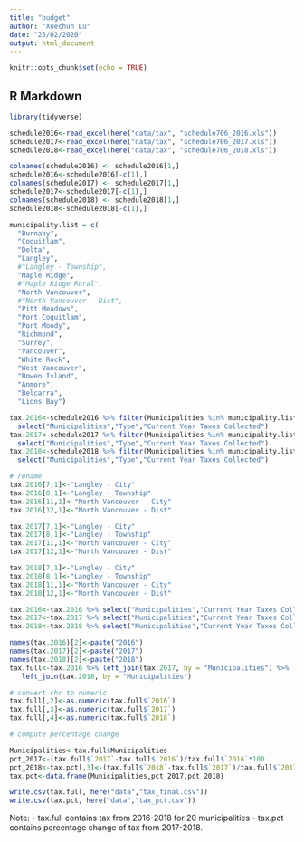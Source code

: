 ```yaml
---
title: "budget"
author: "Xuechun Lu"
date: "25/02/2020"
output: html_document
---
```


```r
knitr::opts_chunk$set(echo = TRUE)
```

## R Markdown

```r
library(tidyverse)
```

```r
schedule2016<-read_excel(here("data/tax", "schedule706_2016.xls"))
schedule2017<-read_excel(here("data/tax", "schedule706_2017.xls"))
schedule2018<-read_excel(here("data/tax", "schedule706_2018.xls"))

colnames(schedule2016) <- schedule2016[1,]
schedule2016<-schedule2016[-c(1),]
colnames(schedule2017) <- schedule2017[1,]
schedule2017<-schedule2017[-c(1),]
colnames(schedule2018) <- schedule2018[1,]
schedule2018<-schedule2018[-c(1),]

municipality.list = c(
  "Burnaby", 
  "Coquitlam", 
  "Delta", 
  "Langley", 
  #"Langley - Township",
  "Maple Ridge",
  #"Maple Ridge Rural", 
  "North Vancouver",
  #"North Vancouver - Dist",
  "Pitt Meadows", 
  "Port Coquitlam", 
  "Port Moody", 
  "Richmond", 
  "Surrey", 
  "Vancouver", 
  "White Rock", 
  "West Vancouver", 
  "Bowen Island", 
  "Anmore", 
  "Belcarra",
  "Lions Bay")

tax.2016<-schedule2016 %>% filter(Municipalities %in% municipality.list) %>% 
  select("Municipalities","Type","Current Year Taxes Collected")
tax.2017<-schedule2017 %>% filter(Municipalities %in% municipality.list) %>% 
  select("Municipalities","Type","Current Year Taxes Collected")
tax.2018<-schedule2018 %>% filter(Municipalities %in% municipality.list) %>% 
  select("Municipalities","Type","Current Year Taxes Collected")

# rename
tax.2016[7,1]<-"Langley - City"
tax.2016[8,1]<-"Langley - Township"
tax.2016[11,1]<-"North Vancouver - City"
tax.2016[12,1]<-"North Vancouver - Dist"

tax.2017[7,1]<-"Langley - City"
tax.2017[8,1]<-"Langley - Township"
tax.2017[11,1]<-"North Vancouver - City"
tax.2017[12,1]<-"North Vancouver - Dist"

tax.2018[7,1]<-"Langley - City"
tax.2018[8,1]<-"Langley - Township"
tax.2018[11,1]<-"North Vancouver - City"
tax.2018[12,1]<-"North Vancouver - Dist"

tax.2016<-tax.2016 %>% select("Municipalities","Current Year Taxes Collected")
tax.2017<-tax.2017 %>% select("Municipalities","Current Year Taxes Collected")
tax.2018<-tax.2018 %>% select("Municipalities","Current Year Taxes Collected")

names(tax.2016)[2]<-paste("2016")
names(tax.2017)[2]<-paste("2017")
names(tax.2018)[2]<-paste("2018")
tax.full<-tax.2016 %>% left_join(tax.2017, by = "Municipalities") %>% 
   left_join(tax.2018, by = "Municipalities")

# convert chr to numeric
tax.full[,2]<-as.numeric(tax.full$`2016`)
tax.full[,3]<-as.numeric(tax.full$`2017`)
tax.full[,4]<-as.numeric(tax.full$`2018`)

# compute percentage change

Municipalities<-tax.full$Municipalities
pct_2017<-(tax.full$`2017`-tax.full$`2016`)/tax.full$`2016`*100
pct_2018<-tax.pct[,3]<-(tax.full$`2018`-tax.full$`2017`)/tax.full$`2017`*100
tax.pct<-data.frame(Municipalities,pct_2017,pct_2018)

write.csv(tax.full, here("data","tax_final.csv"))
write.csv(tax.pct, here("data","tax_pct.csv"))
```

Note: 
- tax.full contains tax from 2016-2018 for 20 municipalities
- tax.pct contains percentage change of tax from 2017-2018.